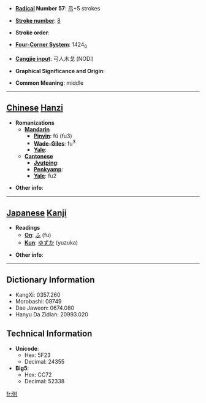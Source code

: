 * '''[[Wiktionary:Chinese radical index| Radical]] Number 57''': [[Wiktionary:Chinese radical index 弓|弓]]+5 strokes

* '''[[Wiktionary:Chinese total strokes index|Stroke number]]''': [[Wiktionary:Chinese total strokes index 8|8]]

* '''Stroke order''': 

* '''[[Wiktionary:Chinese four corner index|Four-Corner System]]''': 1424<sub>0</sub>

* '''[[Wiktionary:Chinese Cangjie index|Cangjie input]]''': 弓人木戈 (NODI)

* '''Graphical Significance and Origin''': 

* '''Common Meaning''': middle

----

== [[Chinese]] [[Hanzi]] ==

* '''Romanizations'''
** '''[[Mandarin]]'''
*** '''[[Pinyin]]''': fǔ (fu3)
*** '''[[Wade-Giles]]''': fu<sup>3</sup>
*** '''[[Yale]]''': 
** '''[[Cantonese]]'''
*** '''[[Jyutping]]''':
*** '''[[Penkyamp]]''': 
*** '''[[Yale]]''': fu2

* '''Other info''': 

----

== [[Japanese]] [[Kanji]] ==

* '''Readings'''
** '''[[On]]''': [[ふ]] (fu)
** '''[[Kun]]''': [[ゆずか]] (yuzuka)

* '''Other info''':  

----

== Dictionary Information ==

* KangXi: 0357.260
* Morobashi: 09749
* Dae Jaweon: 0674.080
* Hanyu Da Zidian: 20993.020

== Technical Information ==

* '''Unicode''':
** Hex: 5F23
** Decimal: 24355
* '''Big5''':
** Hex: CC72
** Decimal: 52338

[[fr:弣]]